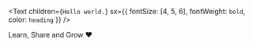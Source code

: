 <Text
  children={`Hello world.`}
  sx={{ fontSize: [4, 5, 6], fontWeight: `bold`, color: `heading` }}
/>

Learn, Share and Grow ❤️
